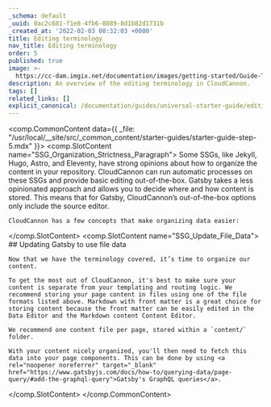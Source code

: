 ```yaml
---
_schema: default
_uuid: 0ac2c681-f1e8-4fb6-8089-8d1b82d1731b
_created_at: '2022-02-03 00:32:03 +0000'
title: Editing terminology
nav_title: Editing terminology
order: 5
published: true
image: >-
  https://cc-dam.imgix.net/documentation/images/getting-started/Guide-Thumbnails/CloudCannon-Getting-Started-Thumbnail-Gatsby.png
description: An overview of the editing terminology in CloudCannon.
tags: []
related_links: []
explicit_canonical: /documentation/guides/universal-starter-guide/editing-terminology/
---
```

<comp.CommonContent data={{ _file: "/usr/local/__site/src/_common_content/starter-guides/starter-guide-step-5.mdx" }}>
  <comp.SlotContent name="SSG_Organization_Strictness_Paragraph">
    Some SSGs, like Jekyll, Hugo, Astro, and Eleventy, have strong opinions about how to organize the content in your repository. CloudCannon can run automatic processes on these SSGs and provide basic editing out-of-the-box. Gatsby takes a less opinionated approach and allows you to decide where and how content is stored. This means that for Gatsby, CloudCannon’s out-of-the-box options only include the source editor.

    CloudCannon has a few concepts that make organizing data easier:
  </comp.SlotContent> <comp.SlotContent name="SSG_Update_File_Data">
    ## Updating Gatsby to use file data

    Now that we have the terminology covered, it’s time to organize our content.

    To get the most out of CloudCannon, it's best to make sure your content is separate from your templating and routing logic. We recommend storing your page content in files using one of the file formats listed above. Markdown with front matter is a great choice for storing content because the front matter can be easily edited in the Data Editor and the Markdown content Content Editor.

    We recommend one content file per page, stored within a `content/` folder.

    With your content nicely organized, you'll then need to fetch this data into your page components. This can be done by using <a rel="noopener noreferrer" target="_blank" href="https://www.gatsbyjs.com/docs/how-to/querying-data/page-query/#add-the-graphql-query">Gatsby's GraphQL queries</a>.
  </comp.SlotContent>
</comp.CommonContent>